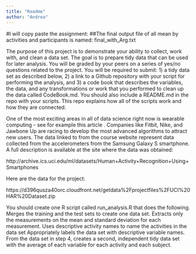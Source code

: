 ```yaml
---
title: "Readme"
author: "Andrea"
---
```

#I will copy paste the assignment:
##The final output file of all mean by activities and participants is named: final_with_Arg.txt


The purpose of this project is to demonstrate your ability to collect, work with, and clean a data set. The goal is to prepare tidy data that can be used for later analysis. You will be graded by your peers on a series of yes/no questions related to the project. You will be required to submit: 1) a tidy data set as described below, 2) a link to a Github repository with your script for performing the analysis, and 3) a code book that describes the variables, the data, and any transformations or work that you performed to clean up the data called CodeBook.md. You should also include a README.md in the repo with your scripts. This repo explains how all of the scripts work and how they are connected.  

One of the most exciting areas in all of data science right now is wearable computing - see for example this article . Companies like Fitbit, Nike, and Jawbone Up are racing to develop the most advanced algorithms to attract new users. The data linked to from the course website represent data collected from the accelerometers from the Samsung Galaxy S smartphone. A full description is available at the site where the data was obtained: 

http://archive.ics.uci.edu/ml/datasets/Human+Activity+Recognition+Using+Smartphones 

Here are the data for the project: 

https://d396qusza40orc.cloudfront.net/getdata%2Fprojectfiles%2FUCI%20HAR%20Dataset.zip 

 You should create one R script called run_analysis.R that does the following. 
Merges the training and the test sets to create one data set.
Extracts only the measurements on the mean and standard deviation for each measurement. 
Uses descriptive activity names to name the activities in the data set
Appropriately labels the data set with descriptive variable names. 
From the data set in step 4, creates a second, independent tidy data set with the average of each variable for each activity and each subject.
